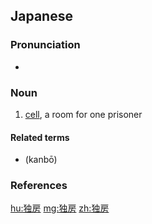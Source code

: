 ==Japanese==
{{ja-kanjitab|どく|ぼう|yomi=o}}

===Pronunciation===
* {{ja-pron|どくぼう|y=o|acc=0|acc_ref=NHK}}

===Noun===
{{ja-noun|どくぼう}}

# [[cell]], a room for one prisoner

====Related terms====
* {{l|ja|監房}} (kanbō)

===References===
<references/>

[[hu:独房]]
[[mg:独房]]
[[zh:独房]]